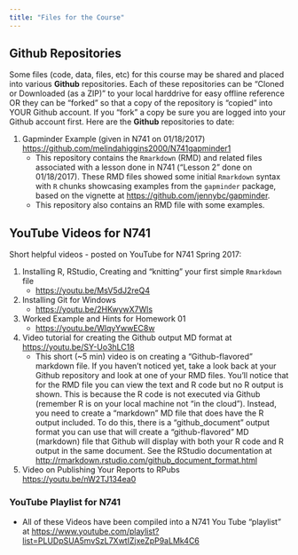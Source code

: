 ```yaml
---
title: "Files for the Course"
---
```


## <i class="fa fa-github fa-1x"></i> **Github** Repositories

Some files (code, data, files, etc) for this course may be shared and placed into various **Github** repositories. Each of these repositories can be "Cloned or Downloaded (as a ZIP)" to your local harddrive for easy offline reference OR they can be "forked" so that a copy of the repository is "copied" into YOUR Github account. If you "fork" a copy be sure you are logged into your Github account first. Here are the **Github** repositories to date:

1. Gapminder Example (given in N741 on 01/18/2017) [https://github.com/melindahiggins2000/N741gapminder1](https://github.com/melindahiggins2000/N741gapminder1)
    + This repository contains the `Rmarkdown` (RMD) and related files associated with a lesson done in N741 ("Lesson 2" done on 01/18/2017). These RMD files showed some initial `Rmarkdown` syntax with `R` chunks showcasing examples from the `gapminder` package, based on the vignette at [https://github.com/jennybc/gapminder](https://github.com/jennybc/gapminder).
    + This repository also contains an RMD file with some examples.

## <i class="fa fa-youtube fa-1x"></i> **YouTube** Videos for N741

Short helpful videos - posted on YouTube for N741 Spring 2017:

1. Installing R, RStudio, Creating and "knitting" your first simple `Rmarkdown` file
    + [https://youtu.be/MsV5dJ2reQ4](https://youtu.be/MsV5dJ2reQ4)

2. Installing Git for Windows
    + [https://youtu.be/2HKwywX7Wls](https://youtu.be/2HKwywX7Wls)
    
3. Worked Example and Hints for Homework 01
    + [https://youtu.be/WlqyYwwEC8w](https://youtu.be/WlqyYwwEC8w)
    
4. Video tutorial for creating the Github output MD format at [https://youtu.be/SY-Uo3hLC18](https://youtu.be/SY-Uo3hLC18)
    + This short (~5 min) video is on creating a “Github-flavored” markdown file. If you haven’t noticed yet, take a look back at your Github repository and look at one of your RMD files. You’ll notice that for the RMD file you can view the text and R code but no R output is shown. This is because the R code is not executed via Github (remember R is on your local machine not “in the cloud”). Instead, you need to create a “markdown” MD file that does have the R output included. To do this, there is a “github_document” output format you can use that will create a “github-flavored” MD (markdown) file that Github will display with both your R code and R output in the same document. See the RStudio documentation at [http://rmarkdown.rstudio.com/github_document_format.html](http://rmarkdown.rstudio.com/github_document_format.html) 

5. Video on Publishing Your Reports to RPubs [https://youtu.be/nW2TJ134ea0](https://youtu.be/nW2TJ134ea0)

### YouTube Playlist for N741

* All of these Videos have been compiled into a N741 You Tube “playlist” at [https://www.youtube.com/playlist?list=PLUDpSUA5mvSzL7XwtIZjxeZpP9aLMk4C6](https://www.youtube.com/playlist?list=PLUDpSUA5mvSzL7XwtIZjxeZpP9aLMk4C6)



